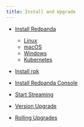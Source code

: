 ```yaml
---
title: Install and Upgrade
---
```


<head>
    <meta name="title" content="Install and Upgrade | Redpanda Docs"/>
    <meta name="description" content="Install and Upgrade Redpanda."/>
</head>

- [Install Redpanda](../quickstart/)
  - [Linux](../quickstart/quick-start-linux)
  - [macOS](../quickstart/quick-start-macos)
  - [Windows](../quickstart/quick-start-windows)
  - [Kubernetes](../quickstart/kubernetes-qs-dev)

- [Install rpk](../quickstart/rpk-install)  
- [Install Redpanda Console](../quickstart/console-installation)
- [Start Streaming](./start-streaming)
- [Version Upgrade](./version-upgrade)
- [Rolling Upgrades](./rolling-upgrade)